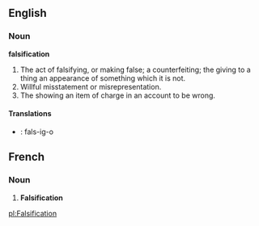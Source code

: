 ==English==

===Noun===

'''falsification'''

#The act of falsifying, or making false; a counterfeiting; the giving to a thing an appearance of something which it is not.
#Willful misstatement or misrepresentation.
#The showing an item of charge in an account to be wrong.

====Translations====

* {{io}} : fals-ig-o

==French==
===Noun===
# '''Falsification'''

[[pl:Falsification]]
